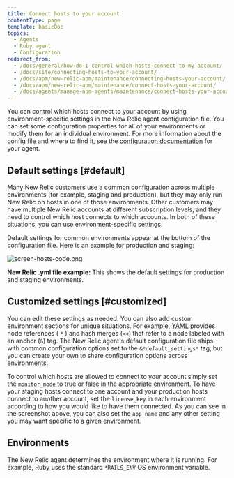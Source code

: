 ```yaml
---
title: Connect hosts to your account
contentType: page
template: basicDoc
topics:
  - Agents
  - Ruby agent
  - Configuration
redirect_from:
  - /docs/general/how-do-i-control-which-hosts-connect-to-my-account/
  - /docs/site/connecting-hosts-to-your-account/
  - /docs/apm/new-relic-apm/maintenance/connecting-hosts-your-account/
  - /docs/apm/new-relic-apm/maintenance/connect-hosts-your-account/
  - /docs/agents/manage-apm-agents/maintenance/connect-hosts-your-account/
---
```


You can control which hosts connect to your account by using environment-specific settings in the New Relic agent configuration file. You can set some configuration properties for all of your environments or modify them for an individual environment. For more information about the config file and where to find it, see the [configuration documentation](/docs/site/configuring-the-agent) for your agent.

## Default settings [#default]

Many New Relic customers use a common configuration across multiple environments (for example, staging and production), but they may only run New Relic on hosts in one of those environments. Other customers may have multiple New Relic accounts at different subscription levels, and they need to control which host connects to which accounts. In both of these situations, you can use environment-specific settings.

Default settings for common environments appear at the bottom of the configuration file. Here is an example for production and staging:

![screen-hosts-code.png](./images/screen-hosts-code.png "screen-hosts-code.png")

**New Relic .yml file example:** This shows the default settings for production and staging environments.

## Customized settings [#customized]

You can edit these settings as needed. You can also add custom environment sections for unique situations. For example, [YAML](http://en.wikipedia.org/wiki/YAML%23Data_merge_and_references "Link opens in a new window") provides node references ( `*` ) and hash merges (`<<`) that refer to a node labeled with an anchor (`&`) tag. The New Relic agent's default configuration file ships with common configuration options set to the `&*default_settings*` tag, but you can create your own to share configuration options across environments.

To control which hosts are allowed to connect to your account simply set the `monitor_mode` to true or false in the appropriate environment. To have your staging hosts connect to one account and your production hosts connect to another account, set the `license_key` in each environment according to how you would like to have them connected. As you can see in the screenshot above, you can also set the `app_name` and any other setting you may want specific to a given environment.

## Environments

The New Relic agent determines the environment where it is running. For example, Ruby uses the standard `*RAILS_ENV` OS environment variable.
